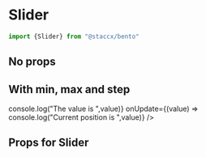 
<Meta title="Components|Forms/Slider" component={Slider}/>


# Slider


```javascript
import {Slider} from "@staccx/bento"
```

## No props

<Preview>
  <Story name="Standard">
    <Slider />
  </Story>
</Preview>


## With min, max and step
<Preview>
  <Story name="Props">
    <Slider min={0} max={500} step={50} defaultValue={250} onChange={(value) => console.log("The value is ",value)} onUpdate={(value) => console.log("Current position is ",value)} />
  </Story>
</Preview>

## Props for Slider
<Props of={Slider} />
